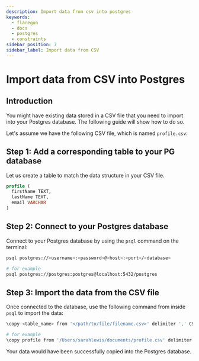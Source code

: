 ```yaml
---
description: Import data from csv into postgres
keywords:
  - flaregun
  - docs
  - postgres
  - constraints
sidebar_position: 7
sidebar_label: Import data from CSV
---
```



# Import data from CSV into Postgres

## Introduction

You might have existing data stored in a CSV file that you need to import into your Postgres database. The following guide will show how to
do so.

Let's assume we have the following CSV file, which is named `profile.csv`:

<Thumbnail
  src="/img/graphql/core/guides/sample-data-csv-file.png"
  alt=".csv data file"
  width="500px"
/>

## Step 1: Add a corresponding table to your PG database

Let us create a table to match the data structure in your CSV file.

```sql
profile (
  firstName TEXT,
  lastName TEXT,
  email VARCHAR
)
```

## Step 2: Connect to your Postgres database

Connect to your Postgres database by using the `psql` command on the
terminal:

```bash
psql postgres://<username>:<password>@<host>:<port>/<database>

# for example
psql postgres://postgres:postgres@localhost:5432/postgres
```

## Step 3: Import the data from the CSV file

Once connected to the database, use the following command from inside
`psql` to import the data:

```bash
\copy <table_name> from '</path/to/file/filename.csv>' delimiter ',' CSV HEADER;

# for example
\copy profile from '/Users/sarahlewis/documents/profile.csv' delimiter ',' CSV HEADER;
```

Your data would have been successfully copied into the Postgres
database.
